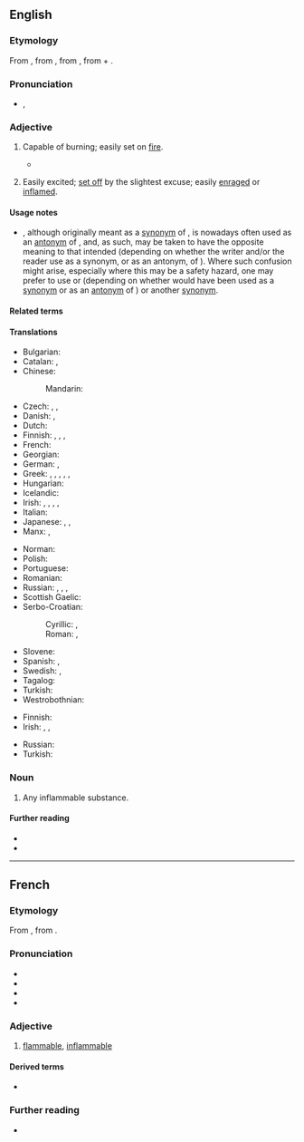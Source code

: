 ==English==

===Etymology===
From {{der|en|frm|inflammable}}, from {{der|en|ML.|īnflammābilis}}, from {{der|en|la|inflammo|īnflammāre|t=to set on fire}}, from {{m|la|in|t=in, on}} + {{m|la|flamma|t=flame}}.

===Pronunciation===
* {{enPR|ĭnʹflăm-ə-bəl}}, {{IPA|en|/ɪnˈflæməbəl/}}

===Adjective===
{{en-adj}}

# Capable of burning; easily set on [[fire]].
#: {{syn|en|combustible|flammable}}
#: {{ant|en|fireproof|incombustible|nonflammable|noninflammable|uninflammable}}
#* {{quote-book|1=en|year=1887|author=H. Rider Haggard|authorlink=H. Rider Haggard|title=She: A History of Adventure|url=http://www.gutenberg.org/files/3155/3155-0.txt|passage=On he went a few paces and touched a second, then a third, and a fourth, till at last we were surrounded on all three sides by a great ring of bodies flaring furiously, the material with which they were preserved having rendered them so '''inflammable''' that the flames would literally spout out of the ears and mouth in tongues of fire a foot or more in length.}}
# {{lb|en|figuratively}} Easily excited; [[set off]] by the slightest excuse; easily [[enrage]]d or [[inflame]]d.
#: {{syn|en|hot-headed|[[quick]] to [[anger]]}}
#: {{ant|en|level-headed|unflappable}}

====Usage notes====
* {{m|en||Inflammable}}, although originally meant as a [[synonym]] of {{m|en|flammable}}, is nowadays often used as an [[antonym]] of {{m|en|flammable}}, and, as such, may be taken to have the opposite meaning to that intended (depending on whether the writer and/or the reader use {{m|en||inflammable}} as a synonym, or as an antonym, of {{m|en|flammable}}). Where such confusion might arise, especially where this may be a safety hazard, one may prefer to use {{m|en|flammable}} or {{m|en|non-flammable}} (depending on whether {{m|en||inflammable}} would have been used as a [[synonym]] or as an [[antonym]] of {{m|en|flammable}}) or another [[synonym]].

====Related terms====
{{col3|en
|inflammability
|inflammation
|inflame
}}

====Translations====
{{trans-top-also|capable of burning|flammable}}
* Bulgarian: {{t+|bg|запалим}}
* Catalan: {{t+|ca|inflamable}}, {{t+|ca|combustible}}
* Chinese:
*: Mandarin: {{t+|cmn|易燃|tr=yìrán de|alt=易燃的}}
* Czech: {{t|cs|vznětlivý}}, {{t+|cs|zápalný}}, {{t+|cs|hořlavý}}
* Danish: {{t|da|brændbar}}, {{t|da|letantændelig}}
* Dutch: {{t+|nl|ontvlambaar}}
* Finnish: {{t+|fi|palava}}, {{t+|fi|tulenarka}}, {{t+|fi|syttyvä}}, {{t|fi|[[helposti]] [[syttyvä]]}}
* French: {{t+|fr|inflammable}}
* Georgian: {{t+|ka|აალებადი}}
* German: {{t+|de|brennbar}}, {{t|de|entflammbar}}
* Greek: {{t|el|εύλεκτος}}, {{t+|el|εύφλεκτος}}, {{t+|el|αναφλέξιμος}}, {{t+|el|ευερέθιστος}}, {{t+|el|ανεύφλεκτος}}, {{t+|el|άφλεκτος}}
* Hungarian: {{t+|hu|gyúlékony}}
* Icelandic: {{t|is|eldfimur}}
* Irish: {{t|ga|adhantach}}, {{t|ga|inadhainte}}, {{t|ga|inlasta}}, {{t|ga|so-adhainte}}, {{t|ga|so-lasta}}
* Italian: {{t+|it|infiammabile}}
* Japanese: {{t|ja|引火性|tr=いんかせい, inkasei}}, {{t+|ja|可燃|tr=kanen}}, {{t+|ja|可燃性|tr=かねんせい, kanensei}}
* Manx: {{t|gv|so-lostey}}, {{t|gv|so-ghreesaghey}}
{{trans-mid}}
* Norman: {{t|nrf|înfliammabl'ye}} {{q|Jersey}}
* Polish: {{t+|pl|palny}}
* Portuguese: {{t+|pt|inflamável}}
* Romanian: {{t+|ro|inflamabil}}
* Russian: {{t+|ru|легковоспламеня́ющийся}}, {{t+|ru|воспламеня́ющийся}}, {{t+|ru|горю́чий}}, {{t+|ru|огнеопа́сный}}
* Scottish Gaelic: {{t|gd|loisgeach}}
* Serbo-Croatian:
*: Cyrillic: {{t|sh|го̀рљив}}, {{t|sh|го̀рив}}
*: Roman: {{t+|sh|gòrljiv}}, {{t+|sh|gòriv}}
* Slovene: {{t|sl|vnetljivo|n}}
* Spanish: {{t+|es|inflamable}}, {{t+|es|combustible}}
* Swedish: {{t+|sv|lättantändlig}}, {{t+|sv|brännbar}}
* Tagalog: {{t|tl|takaw-apoy}}
* Turkish: {{t+|tr|yanıcı}}
* Westrobothnian: {{t|gmq-bot|elfoss}}
{{trans-bottom}}

{{trans-top|easily excited}}
* Finnish: {{t+|fi|tulinen}}
* Irish: {{t|ga|sochorraithe}}, {{t|ga|soghríosaithe}}, {{t|ga|so-lasta}}
{{trans-mid}}
* Russian: {{t+|ru|вспы́льчивый}}
* Turkish: {{t+|tr|parlayıcı}}
{{trans-bottom}}

===Noun===
{{en-noun}}

# Any inflammable substance.

====Further reading====
* {{R:Webster 1913}}
* {{R:Century 1911}}

{{cln|en|contranyms}}

----

==French==

===Etymology===
From {{inh|fr|frm|-}} {{af|fr|inflammer|-able}}, from {{der|fr|la|īnflammābilis}}.

===Pronunciation===
* {{fr-IPA}}
* {{audio|fr|LL-Q150 (fra)-DSwissK-inflammable.wav|Audio (Switzerland)}}
* {{homophones|fr|inflammables}}
* {{hyphenation|fr|in|fla|mmable}}

===Adjective===
{{fr-adj}}

# [[flammable]], [[inflammable#English|inflammable]]
#: {{ant|fr|ininflammable}}

====Derived terms====
* {{l|fr|inflammabilité}}

===Further reading===
* {{R:TLFi}}